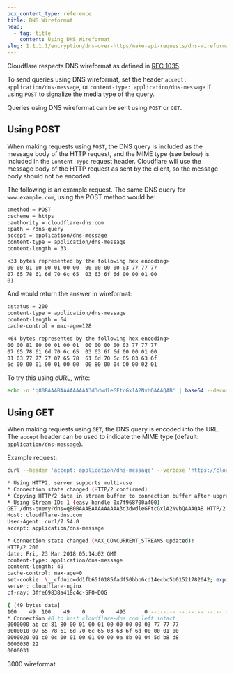 ```yaml
---
pcx_content_type: reference
title: DNS Wireformat
head:
  - tag: title
    content: Using DNS Wireformat
slug: 1.1.1.1/encryption/dns-over-https/make-api-requests/dns-wireformat
---
```


Cloudflare respects DNS wireformat as defined in [RFC 1035](https://datatracker.ietf.org/doc/html/rfc1035).

To send queries using DNS wireformat, set the header `accept: application/dns-message`, or `content-type: application/dns-message` if using `POST` to signalize the media type of the query.

Queries using DNS wireformat can be sent using `POST` or `GET`.

## Using POST

When making requests using `POST`, the DNS query is included as the message body of the HTTP request, and the MIME type (see below) is included in the `Content-Type` request header. Cloudflare will use the message body of the HTTP request as sent by the client, so the message body should not be encoded.

The following is an example request. The same DNS query for `www.example.com`, using the POST method would be:

```txt
:method = POST
:scheme = https
:authority = cloudflare-dns.com
:path = /dns-query
accept = application/dns-message
content-type = application/dns-message
content-length = 33

<33 bytes represented by the following hex encoding>
00 00 01 00 00 01 00 00  00 00 00 00 03 77 77 77
07 65 78 61 6d 70 6c 65  03 63 6f 6d 00 00 01 00
01
```

And would return the answer in wireformat:

```txt
:status = 200
content-type = application/dns-message
content-length = 64
cache-control = max-age=128

<64 bytes represented by the following hex encoding>
00 00 81 80 00 01 00 01  00 00 00 00 03 77 77 77
07 65 78 61 6d 70 6c 65  03 63 6f 6d 00 00 01 00
01 03 77 77 77 07 65 78  61 6d 70 6c 65 03 63 6f
6d 00 00 01 00 01 00 00  00 80 00 04 C0 00 02 01
```

To try this using cURL, write:

```sh
echo -n 'q80BAAABAAAAAAAAA3d3dwdleGFtcGxlA2NvbQAAAQAB' | base64 --decode | curl --header 'content-type: application/dns-message' --data-binary @- https://cloudflare-dns.com/dns-query --output - | hexdump
```

## Using GET

When making requests using `GET`, the DNS query is encoded into the URL. The `accept` header can be used to indicate the MIME type (default: `application/dns-message`).

Example request:

```sh
curl --header 'accept: application/dns-message' --verbose 'https://cloudflare-dns.com/dns-query?dns=q80BAAABAAAAAAAAA3d3dwdleGFtcGxlA2NvbQAAAQAB' | hexdump
```

```sh output
* Using HTTP2, server supports multi-use
* Connection state changed (HTTP/2 confirmed)
* Copying HTTP/2 data in stream buffer to connection buffer after upgrade: len=0
* Using Stream ID: 1 (easy handle 0x7f968700a400)
GET /dns-query?dns=q80BAAABAAAAAAAAA3d3dwdleGFtcGxlA2NvbQAAAQAB HTTP/2
Host: cloudflare-dns.com
User-Agent: curl/7.54.0
accept: application/dns-message

* Connection state changed (MAX_CONCURRENT_STREAMS updated)!
HTTP/2 200
date: Fri, 23 Mar 2018 05:14:02 GMT
content-type: application/dns-message
content-length: 49
cache-control: max-age=0
set-cookie: \__cfduid=dd1fb65f0185fadf50bbb6cd14ecbc5b01521782042; expires=Sat, 23-Mar-19 05:14:02 GMT; path=/; domain=.cloudflare.com; HttpOnly
server: cloudflare-nginx
cf-ray: 3ffe69838a418c4c-SFO-DOG

{ [49 bytes data]
100    49  100    49    0     0    493      0 --:--:-- --:--:-- --:--:--   494
* Connection #0 to host cloudflare-dns.com left intact
0000000 ab cd 81 80 00 01 00 01 00 00 00 00 03 77 77 77
0000010 07 65 78 61 6d 70 6c 65 03 63 6f 6d 00 00 01 00
0000020 01 c0 0c 00 01 00 01 00 00 0a 8b 00 04 5d b8 d8
0000030 22
0000031
```
3000
wireformat

